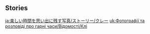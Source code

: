 {{EventTabs}}
==Stories==
{{TPRGT Story
|character          = Klee
|time               = 2022-07-27
|zh                 = 
;今天是可莉的生日哦，我们快去为她庆祝吧！
:'''派蒙：'''草莓，奶油，糖果…完成啦！
:'''可莉：'''好耶，是蹦蹦蛋糕！
:'''派蒙：'''我们快去吧大家喊过来吧！
:'''可莉：'''嗯，走喽！
:'''旅行者：'''啊，等等！你们两个，先擦干净…
:'''旅行者：'''……
:'''旅行者：'''手…
|dialogue_review_zh = 好耶，是蹦蹦蛋糕！
|en                 =
;Today is [[Klee]]'s birthday, let's go and celebrate with her!
:'''Paimon:''' Strawberries, butter, sweets... We're done!
:'''Klee:''' Yay, it's a Jumpty Dumpty cake!
:'''Paimon:''' Let's go and get everyone!
:'''Klee:''' Mmm, let's go!
:'''Traveler:''' Ah, wait! You two, wipe off your hands...
:'''Traveler:''' ...
:'''Traveler:''' First...
|dialogue_review_en = Yay, it's a Jumpty Dumpty cake!
}}

<noinclude>
[[ja:楽しい時間を思い出に残す写真/ストーリー/クレー]]
[[uk:Фотографії та розповіді про гарні часи/Відомості/Клі]]
</noinclude>